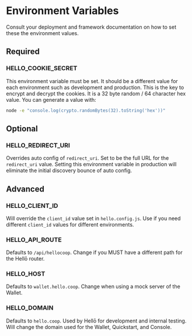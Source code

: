 # Environment Variables

Consult your deployment and framework documentation on how to set these the environment values.

## Required

### HELLO_COOKIE_SECRET

This environment variable must be set. It should be a different value for each environment such as development and production. This is the key to encrypt and decrypt the cookies. It is a 32 byte random / 64 character hex value. You can generate a value with:

```sh
node -e "console.log(crypto.randomBytes(32).toString('hex'))"
```

## Optional

### HELLO_REDIRECT_URI

Overrides auto config of `redirect_uri`. Set to be the full URL for the `redirect_uri` value. Setting this environment variable in production will eliminate the initial discovery bounce of auto config. 

## Advanced

### HELLO_CLIENT_ID

Will override the `client_id` value set in `hello.config.js`. Use if you need different `client_id` values for different environments.

### HELLO_API_ROUTE

Defaults to `/api/hellocoop`. Change if you MUST have a different path for the Hellō router.

### HELLO_HOST

Defaults to `wallet.hello.coop`. Change when using a mock server of the Wallet. 

### HELLO_DOMAIN

Defaults to `hello.coop`. Used by Hellō for development and internal testing. Will change the domain used for the Wallet, Quickstart, and Console.